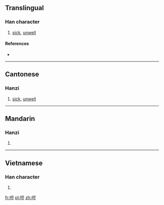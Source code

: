 ==Translingual==

===Han character===
{{Han char|rn=30|rad=口|as=07|sn=10|four=|canj=口一口廿 (RMRT)|ids=⿰[[口]][[豆]]}}

# {{context|Cantonese|lang=mul}} [[sick]], [[unwell]]

====References====
* {{Han ref|kx=0190.050|dkj=03638|hdz=10627.030|uh=54E3|ud=21731}}

----

==Cantonese==

===Hanzi===
{{yue-hanzi|jyut=dau6|y=dau6}}

# [[sick]], [[unwell]]

----

==Mandarin==

===Hanzi===
{{cmn-hanzi|pin=[[pǒu]] ([[pou3]])|wg=p'ou<sup>3</sup>}}

# {{defn|lang=cmn|sort=口07}}

----

==Vietnamese==

===Han character===
{{vi-hantu|[[nhạu]]|rs=口07}}

# {{defn|lang=vi|sort=口07}}

[[fr:哣]]
[[pl:哣]]
[[zh:哣]]